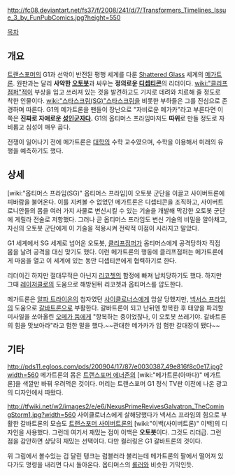 http://fc08.deviantart.net/fs37/f/2008/241/d/7/Transformers_Timelines_Issue_3_by_FunPubComics.jpg?height=550

[[목차]]
== 개요 ==
[[트랜스포머]]의 G1과 선악이 반전된 평행 세계를 다룬 [[Shattered Glass]] 세계의 [[메가트론]]. 원판과는 달리 '''사악한 [[오토봇]]'''과 싸우는 '''정의로운 [[디셉티콘]]'''의 리더이다. [[wiki:"클리프점퍼"적]]이 부상을 입고 쓰러져 있는 것을 발견하고도 기지로 데려와 치료해 줄 정도로 착한 인물이다. [[wiki:"스타스크림(SG)"스타스크림]]을 비롯한 부하들은 그를 진심으로 존경하며 따른다. G1의 메가트론을 팬들이 장난으로 "자비로운 메가카"라고 부른다면 이쪽은 '''진짜로 자애로운 [[성인군자]]다.''' G1의 옵티머스 프라임마저도 '''따위'''로 만들 정도로 자비롭고 심성이 매우 곱다.

전쟁이 일어나기 전에 메가트론은 [[대학]]의 수학 교수였으며, 수학을 이용해서 미래의 유행을 예측하기도 했다. 

== 상세 ==
[wiki:"옵티머스 프라임(SG)" 옵티머스 프라임]이 오토봇 군단을 이끌고 사이버트론에 피바람을 불어온다. 이를 지켜볼 수 없었던 메가트론은 디셉티콘을 조직하고, 사이버트로니안들의 몸을 여러 가지 사물로 변신시킬 수 있는 기술을 개발해 막강한 오토봇 군단에 게릴라 전술로 저항했다. 그러나 곧 옵티머스 프라임도 변신 기술의 비밀을 알아채고, 자신의 오토봇 군단에게 이 기술을 적용시켜 전략적 이점이 사라지고 말았다.

G1 세계에서 SG 세계로 넘어온 오토봇, [[클리프점퍼]]가 옵티머스에게 공격당하자 직접 몸을 날려 공격을 대신 맞기도 했다. 이런 메가트론의 행동에 클리프점퍼는 메가트론에게 마음을 열고 이 세계에 있는 동안 디셉티콘에게 협력하기로 한다.

리더이긴 하지만 절대무적은 아닌지 [[리코쳇]]의 함정에 빠져 납치당하기도 했다. 하지만 그때 [[레이저클로]]의 도움으로 해방된뒤 리코쳇과 옵티머스를 압도한다.

메가트론은 [[알파 트라이온]]의 첩자였던 [[사이클로너스]]에게 암살 당했지만, [[넥서스 프라임]]의 도움으로 [[갈바트론]]으로 부활한다. 갈바트론이 되고 난뒤엔 항복한 후 태양을 파괴할 미사일을 쏘아올린 [[오메가 둠]]에게 "항복하는 중이었잖나, 이 오토봇 쓰레기야. 갈바트론의 힘을 맛보아라"라고 험한 말을 했다.~~관대한 메가카가 입 험한 갈대장이 됐다~~

== 기타 ==
http://pds11.egloos.com/pds/200904/17/87/e0030387_49e816f8c0e17.jpg?width=560 
메가트론의 몸은 [[트랜스포머 에너존]]의 [wiki:"메가트론(아마다)" 메가트론]을 색깔만 바꿔 우려먹은 것이다. 머리는 트랜스포머 G1 정식 TV판 이전에 나온 광고의 디자인에서 따왔다.

http://tfwiki.net/w2/images2/e/e6/NexusPrimeRevivesGalvatron_TheComingStorm1.jpg?width=560
사이클로너스에게 살해당했다가 넥서스 프라임의 힘으로 부활한 갈바트론의 모습도 [[트랜스포머 사이버트론]]의 [wiki:"이백(사이버트론)" 이백]의 디자인을 사용했다. 그런데 여기서 재밌는 점이 이백은 '''오토봇'''이다. 그것도 리더급. 그런 점을 감안하면 상당히 재밌는 선택이다. 다만 컬러링은 G1 갈바트론의 것이다.

위 그림에서 볼수있는 검 달린 탱크는 럼블러라 불리는데 메가트론의 팔에서 떨어져 있다가도 명령을 내리면 다시 돌아온다. 옵티머스의 [[롤러]]와 비슷한 기믹인듯.
